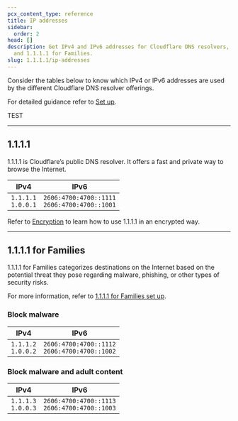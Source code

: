 ```yaml
---
pcx_content_type: reference
title: IP addresses
sidebar:
  order: 2
head: []
description: Get IPv4 and IPv6 addresses for Cloudflare DNS resolvers, 1.1.1.1
  and 1.1.1.1 for Families.
slug: 1.1.1.1/ip-addresses
---
```



Consider the tables below to know which IPv4 or IPv6 addresses are used by the different Cloudflare DNS resolver offerings.

For detailed guidance refer to [Set up](/1.1.1.1/setup/).

TEST

---

## 1.1.1.1

1.1.1.1 is Cloudflare’s public DNS resolver. It offers a fast and private way to browse the Internet.

| IPv4                     | IPv6                                               |
| ------------------------ | -------------------------------------------------- |
| `1.1.1.1` <br/>`1.0.0.1` | `2606:4700:4700::1111` <br/>`2606:4700:4700::1001` |

Refer to [Encryption](/1.1.1.1/encryption/) to learn how to use 1.1.1.1 in an encrypted way.

---

## 1.1.1.1 for Families

1.1.1.1 for Families categorizes destinations on the Internet based on the potential threat they pose regarding malware, phishing, or other types of security risks.

For more information, refer to [1.1.1.1 for Families set up](/1.1.1.1/setup/#1111-for-families).

### Block malware

| IPv4                     | IPv6                                               |
| ------------------------ | -------------------------------------------------- |
| `1.1.1.2` <br/>`1.0.0.2` | `2606:4700:4700::1112` <br/>`2606:4700:4700::1002` |

### Block malware and adult content

| IPv4                     | IPv6                                               |
| ------------------------ | -------------------------------------------------- |
| `1.1.1.3` <br/>`1.0.0.3` | `2606:4700:4700::1113` <br/>`2606:4700:4700::1003` |
